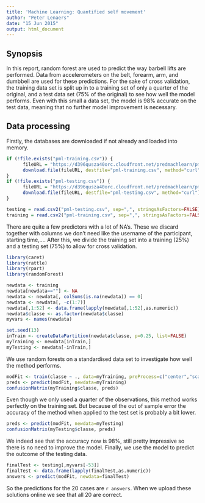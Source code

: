 ```yaml
---
title: 'Machine Learning: Quantified self movement'
author: "Peter Lenaers"
date: "15 Jun 2015"
output: html_document
---
```



## Synopsis
In this report, random forest are used to predict the way barbell lifts are performed. Data from accelerometers on the belt, forearm, arm, and dumbbell are used for these predictions. For the sake of cross validation, the training data set is split up in to a training set of only a quarter of the original, and a test data set (75% of the original) to see how well the model performs. Even with this small a data set, the model is 98% accurate on the test data, meaning that no further model improvement is necessary.

## Data processing
Firstly, the databases are downloaded if not already and loaded into memory.

```r
if (!file.exists("pml-training.csv")) {
      fileURL = "https://d396qusza40orc.cloudfront.net/predmachlearn/pml-training.csv"
      download.file(fileURL, destfile="pml-training.csv", method="curl") 
}
if (!file.exists("pml-testing.csv")) {
      fileURL = "https://d396qusza40orc.cloudfront.net/predmachlearn/pml-testing.csv"
      download.file(fileURL, destfile="pml-testing.csv", method="curl") 
}

testing = read.csv2("pml-testing.csv", sep=",", stringsAsFactors=FALSE)
training = read.csv2("pml-training.csv", sep=",", stringsAsFactors=FALSE)
```

There are quite a few predictors with a lot of NA's. These we discard together with columns we don't need like the username of the participant, starting time,.... After this, we divide the training set into a training (25%) and a testing set (75%) to allow for cross validation.

```r
library(caret)
library(rattle)
library(rpart)
library(randomForest)

newdata <- training
newdata[newdata==""] <- NA
newdata <- newdata[, colSums(is.na(newdata)) == 0]
newdata <- newdata[, -c(1:7)]
newdata[,1:52] <- data.frame(lapply(newdata[,1:52],as.numeric))
newdata$classe <- as.factor(newdata$classe)
myvars <- names(newdata)

set.seed(13)
inTrain <- createDataPartition(newdata$classe, p=0.25, list=FALSE)
myTraining <- newdata[inTrain,]
myTesting <- newdata[-inTrain,]
```

We use random forests on a standardised data set to investigate how well the method performs.

```r
modFit <- train(classe ~ ., data=myTraining, preProcess=c("center","scale"), method = "rf")
preds <- predict(modFit, newdata=myTraining)
confusionMatrix(myTraining$classe, preds)
```

Even though we only used a quarter of the observations, this method works perfectly on the training set. But because of the out of sample error the accuracy of the method when applied to the test set is probably a bit lower.

```r
preds <- predict(modFit, newdata=myTesting)
confusionMatrix(myTesting$classe, preds)
```

We indeed see that the accuracy now is 98%, still pretty impressive so there is no need to improve the model.
Finally, we use the model to predict the outcome of the testing data.

```r
finalTest <- testing[,myvars[-53]]
finalTest <- data.frame(lapply(finalTest,as.numeric))
answers <- predict(modFit, newdata=finalTest)
```

So the predictions for the 20 cases are `r answers`. When we upload these solutions online we see that all 20 are correct.